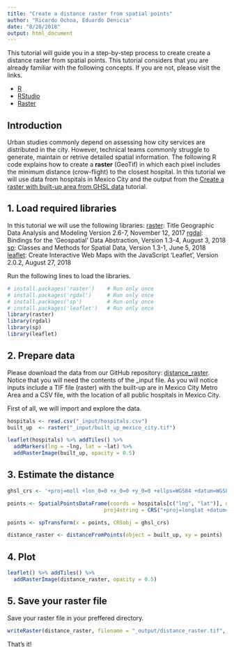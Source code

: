 ```yaml
---
title: "Create a distance raster from spatial points"
author: "Ricardo Ochoa, Eduardo Denicia"
date: "8/28/2018"
output: html_document
---
```


This tutorial will guide you in a step-by-step process to create create a distance raster from spatial points. This tutorial considers that you are already familiar with the following concepts. If you are not, please visit the links.

- [R](https://www.r-project.org/)
- [RStudio](https://www.rstudio.com)
- [Raster](https://en.wikipedia.org/wiki/Raster_graphics)

## Introduction 
Urban studies commonly depend on assessing how city services are distributed in the city. However, technical teams commonly struggle to generate, maintain or retrive detailed spatial information. The following R code explains how to create a **raster** (GeoTif) in which each pixel includes the minimum distance (crow-flight) to the closest hospital. In this tutorial we will use data from hospitals in Mexico City and the output from the [Create a raster with built-up area from GHSL data](https://github.com/ricardoochoa/ST_preprocessing/tree/master/build_up_area) tutorial.

## 1. Load required libraries
In this tutorial we will use the following libraries:
[raster](https://cran.r-project.org/web/packages/raster/raster.pdf): Title Geographic Data Analysis and Modeling Version 2.6-7, November 12, 2017
[rgdal](https://cran.r-project.org/web/packages/rgdal/rgdal.pdf): Bindings for the 'Geospatial' Data Abstraction, Version 1.3-4, August 3, 2018
[sp](https://cran.r-project.org/web/packages/sp/sp.pdf): Classes and Methods for Spatial Data, Version 1.3-1, June 5, 2018
[leaflet](https://cran.r-project.org/web/packages/leaflet/leaflet.pdf): Create Interactive Web Maps with the JavaScript 'Leaflet', Version 2.0.2, August 27, 2018

Run the following lines to load the libraries. 

```r
# install.packages('raster')    # Run only once
# install.packages('rgdal')     # Run only once
# install.packages('sp')        # Run only once
# install.packages('leaflet')   # Run only once
library(raster)
library(rgdal)
library(sp)
library(leaflet)
```

## 2. Prepare data
Please download the data from our GitHub repository: [distance_raster](https://github.com/ricardoochoa/ST_preprocessing/tree/master/distance_raster). Notice that you will need the contents of the _input file. As you will notice inputs include a TIF file (raster) with the built-up are in Mexico City Metro Area and a CSV file, with the location of all public hospitals in Mexico City. 

First of all, we will import and explore the data. 

```r

hospitals <- read.csv("_input/hospitals.csv")
built_up  <- raster("_input/built_up_mexico_city.tif")

leaflet(hospitals) %>% addTiles() %>%
  addMarkers(lng = ~lng, lat = ~lat) %>%
  addRasterImage(built_up, opacity = 0.5)

```



## 3. Estimate the distance
```r
ghsl_crs <- '+proj=moll +lon_0=0 +x_0=0 +y_0=0 +ellps=WGS84 +datum=WGS84 +units=m +no_defs'

points <- SpatialPointsDataFrame(coords = hospitals[c("lng", "lat")], data = hospitals,
                               proj4string = CRS("+proj=longlat +datum=WGS84 +ellps=WGS84 +towgs84=0,0,0"))

points <- spTransform(x = points, CRSobj = ghsl_crs)

distance_raster <- distanceFromPoints(object = built_up, xy = points)
```

## 4. Plot
```r
leaflet() %>% addTiles() %>%
  addRasterImage(distance_raster, opacity = 0.5)

```


## 5. Save your raster file

Save your raster file in your preffered directory.

```r
writeRaster(distance_raster, filename = "_output/distance_raster.tif", overwrite = TRUE)
```

That's it!

